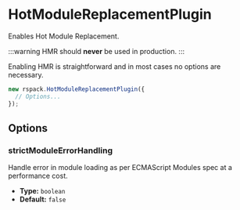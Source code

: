 
# HotModuleReplacementPlugin

Enables Hot Module Replacement.

:::warning
HMR should **never** be used in production.
:::

Enabling HMR is straightforward and in most cases no options are necessary.

```js
new rspack.HotModuleReplacementPlugin({
  // Options...
});
```

## Options

### strictModuleErrorHandling

Handle error in module loading as per ECMAScript Modules spec at a performance cost.

- **Type:** `boolean`
- **Default:** `false`
